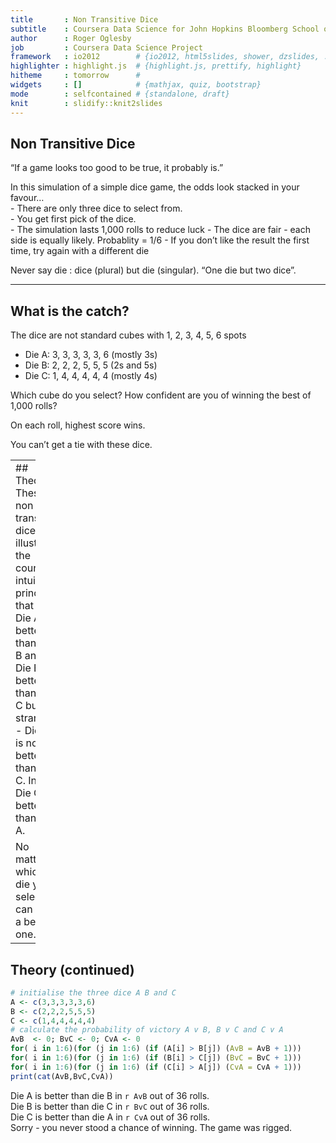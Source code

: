```yaml
---
title       : Non Transitive Dice
subtitle    : Coursera Data Science for John Hopkins Bloomberg School of Public Health
author      : Roger Oglesby
job         : Coursera Data Science Project
framework   : io2012        # {io2012, html5slides, shower, dzslides, ...}
highlighter : highlight.js  # {highlight.js, prettify, highlight}
hitheme     : tomorrow      # 
widgets     : []            # {mathjax, quiz, bootstrap}
mode        : selfcontained # {standalone, draft}
knit        : slidify::knit2slides
---
```


## Non Transitive Dice

"If a game looks too good to be true, it probably is."  

In this simulation of a simple dice game, the odds look stacked in your favour...  
- There are only three dice to select from.  
- You get first pick of the dice.  
- The simulation lasts 1,000 rolls to reduce luck 
- The dice are fair - each side is equally likely.  Probablity = 1/6
- If you don't like the result the first time, try again with a different die
 
    
Never say die : dice (plural) but die (singular).  "One die but two dice".

---

## What is the catch?

The dice are not standard cubes with 1, 2, 3, 4, 5, 6 spots  

- Die A:  3, 3, 3, 3, 3, 6 (mostly 3s)  
- Die B:  2, 2, 2, 5, 5, 5 (2s and 5s)  
- Die C:  1, 4, 4, 4, 4, 4 (mostly 4s)  
  
Which cube do you select? How confident are you of winning the best of 1,000 rolls?  
  
On each roll, highest score wins.  
  
You can't get a tie with these dice.

---  
## Theory
These non transitive dice illustrate the counter intuitive principle
that  
- Die A is better than Die B  
and  
- Die B is better than Die C  
but strangely  
- Die A is not better than Die C. In fact Die C is better than Die A.  
  
No matter which die you select, I can pick a better one.

---  
## Theory (continued)
```r
# initialise the three dice A B and C
A <- c(3,3,3,3,3,6)
B <- c(2,2,2,5,5,5)
C <- c(1,4,4,4,4,4)
# calculate the probability of victory A v B, B v C and C v A
AvB  <- 0; BvC <- 0; CvA <- 0
for( i in 1:6)(for (j in 1:6) (if (A[i] > B[j]) (AvB = AvB + 1)))
for( i in 1:6)(for (j in 1:6) (if (B[i] > C[j]) (BvC = BvC + 1)))
for( i in 1:6)(for (j in 1:6) (if (C[i] > A[j]) (CvA = CvA + 1)))
print(cat(AvB,BvC,CvA))
```
Die A is better than die B in `r AvB` out of 36 rolls.  
Die B is better than die C in `r BvC` out of 36 rolls.  
Die C is better than die A in `r CvA` out of 36 rolls.  
Sorry - you never stood a chance of winning. The game was rigged.
